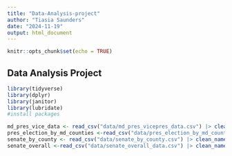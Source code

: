 ```yaml
---
title: "Data-Analysis-project"
author: "Tiasia Saunders"
date: "2024-11-19"
output: html_document
---
```


```r
knitr::opts_chunk$set(echo = TRUE)
```

## Data Analysis Project

```r
library(tidyverse)
library(dplyr)
library(janitor)
library(lubridate)
#install packages 
```

```r

md_pres_vice_data <- read_csv("data/md_pres_vicepres_data.csv") |> clean_names ()
pres_election_by_md_counties <-read_csv("data/pres_election_by_md_counties.csv") |> clean_names()
senate_by_county <- read_csv("data/senate_by_county.csv") |> clean_names ()
senate_overall <-read_csv("data/senate_overall_data.csv") |> clean_names()



```
